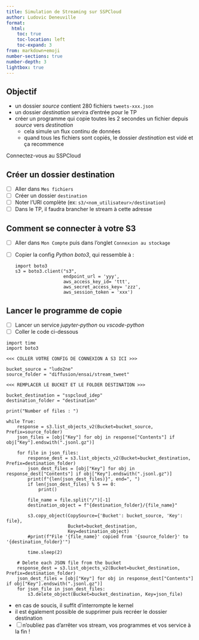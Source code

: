 ```yaml
---
title: Simulation de Streaming sur SSPCloud
author: Ludovic Deneuville
format:
  html:
    toc: true
    toc-location: left
    toc-expand: 3
from: markdown+emoji
number-sections: true
number-depth: 3
lightbox: true
---
```


## Objectif

- un dossier *source* contient 280 fichiers `tweets-xxx.json`
- un dossier *destination* servira d'entrée pour le TP
- créer un programme qui copie toutes les 2 secondes un fichier depuis *source* vers *destination*
  - cela simule un flux continu de données
  - quand tous les fichiers sont copiés, le dossier *destination* est vidé et ça recommence

Connectez-vous au SSPCloud

## Créer un dossier destination

- [ ] Aller dans `Mes fichiers`
- [ ] Créer un dossier `destination`
- [ ] Noter l'URI complète (ex: `s3/<nom_utilisateur>/destination`)
- [ ] Dans le TP, il faudra brancher le stream à cette adresse

## Comment se connecter à votre S3

- [ ] Aller dans `Mon Compte` puis dans l'onglet `Connexion au stockage`
- [ ] Copier la config *Python boto3*, qui ressemble à :
  ```.python
  import boto3
  s3 = boto3.client("s3",
                    endpoint_url = 'yyy',
                    aws_access_key_id= 'ttt', 
                    aws_secret_access_key= 'zzz', 
                    aws_session_token = 'xxx')
  ```

## Lancer le programme de copie

- [ ] Lancer un service *jupyter-python* ou *vscode-python*
- [ ] Coller le code ci-dessous

```.python
import time
import boto3

<<< COLLER VOTRE CONFIG DE CONNEXION A S3 ICI >>>

bucket_source = "ludo2ne"
source_folder = "diffusion/ensai/stream_tweet"

<<< REMPLACER LE BUCKET ET LE FOLDER DESTINATION >>>

bucket_destination = "sspcloud_idep"
destination_folder = "destination"

print("Number of files : ")

while True:
    response = s3.list_objects_v2(Bucket=bucket_source, Prefix=source_folder)
    json_files = [obj["Key"] for obj in response["Contents"] if obj["Key"].endswith(".jsonl.gz")]

    for file in json_files:
        response_dest = s3.list_objects_v2(Bucket=bucket_destination, Prefix=destination_folder)
        json_dest_files = [obj["Key"] for obj in response_dest["Contents"] if obj["Key"].endswith(".jsonl.gz")]
        print(f"{len(json_dest_files)}", end=", ")
        if len(json_dest_files) % 5 == 0:
            print()
        
        file_name = file.split("/")[-1]    
        destination_object = f"{destination_folder}/{file_name}"
        
        s3.copy_object(CopySource={'Bucket': bucket_source, 'Key': file},
                       Bucket=bucket_destination,
                       Key=destination_object)
        #print(f"File '{file_name}' copied from '{source_folder}' to '{destination_folder}'")
    
        time.sleep(2)

    # Delete each JSON file from the bucket
    response_dest = s3.list_objects_v2(Bucket=bucket_destination, Prefix=destination_folder)
    json_dest_files = [obj["Key"] for obj in response_dest["Contents"] if obj["Key"].endswith(".jsonl.gz")]
    for json_file in json_dest_files:
        s3.delete_object(Bucket=bucket_destination, Key=json_file)
```

- en cas de soucis, il suffit d'interrompte le kernel
- il est également possible de supprimer puis recréer le dossier destination
- [ ] n'oubliez pas d'arrêter vos stream, vos programmes et vos service à la fin !